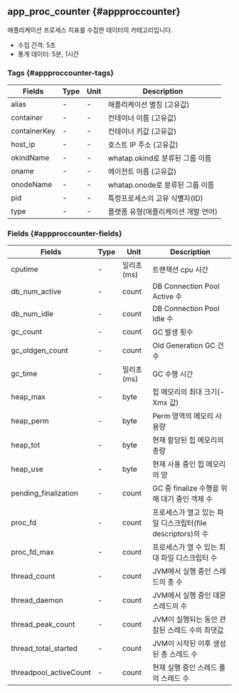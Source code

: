 ## app_proc_counter {#appproccounter}

애플리케이션 프로세스 지표를 수집한 데이터의 카테고리입니다.

* 수집 간격: 5초
* 통계 데이터: 5분, 1시간

### Tags {#appproccounter-tags}

<div className="c4-20-10-10-60">

| Fields       | Type | Unit | Description                          |
| ------------ | ---- | ---- | ------------------------------------ |
| alias        | -    | -    | 애플리케이션 별칭 (고유값)                 |
| container    | -    | -    | 컨테이너 이름 (고유값)                    |
| containerKey | -    | -    | 컨테이너 키값 (고유값)                    |
| host_ip      | -    | -    | 호스트 IP 주소 (고유값)                  |
| okindName    | -    | -    | whatap.okind로 분류된 그룹 이름          |
| oname        | -    | -    | 에이전트 이름 (고유값)                    |
| onodeName    | -    | -    | whatap.onode로 분류된 그룹 이름          |
| pid          | -    | -    | 특정프로세스의 고유 식별자(ID)             |
| type         | -    | -    | 플랫폼 유형(애플리케이션 개발 언어)          |

</div>

### Fields {#appproccounter-fields}

<div className="c4-20-10-10-60">

| Fields                | Type | Unit       | Description                                           |
| --------------------- | ---- | ---------- | ----------------------------------------------------- |
| cputime               | -    | 밀리초(ms)   | 트랜잭션 cpu 시간                                        |
| db_num_active         | -    | count      | DB Connection Pool Active 수                           |
| db_num_idle           | -    | count      | DB Connection Pool Idle 수                             |
| gc_count              | -    | count      | GC 발생 횟수                                             |
| gc_oldgen_count       | -    | count      | Old Generation GC 건수                                  |
| gc_time               | -    | 밀리초(ms)   | GC 수행 시간                                             |
| heap_max              | -    | byte       | 힙 메모리의 최대 크기(-Xmx 값)                               |
| heap_perm             | -    | byte       | Perm 영역의 메모리 사용량                                   |
| heap_tot              | -    | byte       | 현재 할당된 힙 메모리의 총량                                  |
| heap_use              | -    | byte       | 현재 사용 중인 힙 메모리의 양                                 |
| pending_finalization  | -    | count      | GC 중 finalize 수행을 위해 대기 중인 객체 수                   |
| proc_fd               | -    | count      | 프로세스가 열고 있는 파일 디스크립터(file descriptors)의 수       |
| proc_fd_max           | -    | count      | 프로세스가 열 수 있는 최대 파일 디스크립터 수                     |
| thread_count          | -    | count      | JVM에서 실행 중인 스레드의 총 수                              |
| thread_daemon         | -    | count      | JVM에서 실행 중인 데몬 스레드의 수                            |
| thread_peak_count     | -    | count      | JVM이 실행되는 동안 관찰된 스레드 수의 최댓값                    |
| thread_total_started  | -    | count      | JVM이 시작된 이후 생성된 총 스레드 수                          |
| threadpool_activeCount| -    | count      | 현재 실행 중인 스레드 풀의 스레드 수                           |

</div>